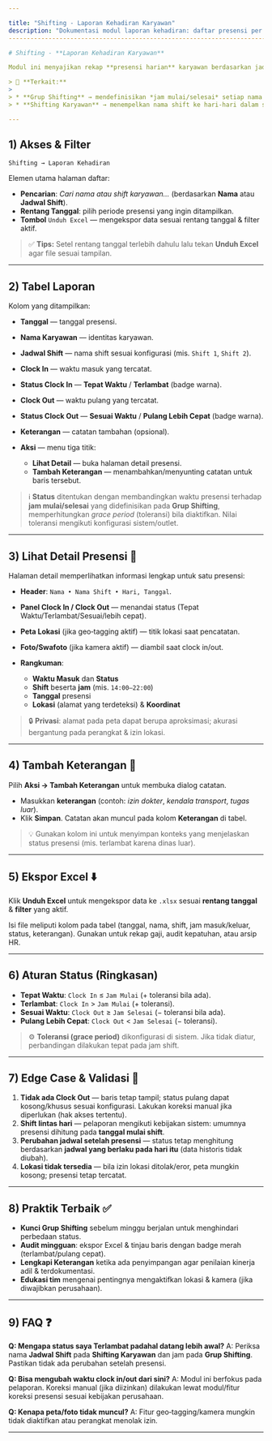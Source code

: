 ```yaml
---

title: "Shifting - Laporan Kehadiran Karyawan"
description: "Dokumentasi modul laporan kehadiran: daftar presensi per tanggal, status on‑time/terlambat & sesuai/lebih cepat, detail presensi (lokasi, foto), penambahan keterangan, serta ekspor Excel."
----------------------------------------------------------------------------------------------------------------------------------------------------------------------------------------------------------

# Shifting - **Laporan Kehadiran Karyawan**

Modul ini menyajikan rekap **presensi harian** karyawan berdasarkan jadwal pada **Shifting Karyawan/Grup Shifting**. Data yang tampil memudahkan monitoring keterlambatan, kepulangan lebih cepat, serta audit lokasi & foto (bila fitur diaktifkan).

> 🔗 **Terkait:**
>
> * **Grup Shifting** → mendefinisikan *jam mulai/selesai* setiap nama shift.
> * **Shifting Karyawan** → menempelkan nama shift ke hari‑hari dalam seminggu untuk tiap karyawan.

---
```


## 1) Akses & Filter

`Shifting → Laporan Kehadiran`

Elemen utama halaman daftar:

- **Pencarian**: _Cari nama atau shift karyawan…_ (berdasarkan **Nama** atau **Jadwal Shift**).
- **Rentang Tanggal**: pilih periode presensi yang ingin ditampilkan.
- **Tombol** `Unduh Excel` — mengekspor data sesuai rentang tanggal & filter aktif.

> ✅ **Tips:** Setel rentang tanggal terlebih dahulu lalu tekan **Unduh Excel** agar file sesuai tampilan.

---

## 2) Tabel Laporan

Kolom yang ditampilkan:

- **Tanggal** — tanggal presensi.
- **Nama Karyawan** — identitas karyawan.
- **Jadwal Shift** — nama shift sesuai konfigurasi (mis. `Shift 1`, `Shift 2`).
- **Clock In** — waktu masuk yang tercatat.
- **Status Clock In** — **Tepat Waktu** / **Terlambat** (badge warna).
- **Clock Out** — waktu pulang yang tercatat.
- **Status Clock Out** — **Sesuai Waktu** / **Pulang Lebih Cepat** (badge warna).
- **Keterangan** — catatan tambahan (opsional).
- **Aksi** — menu tiga titik:

  - **Lihat Detail** — buka halaman detail presensi.
  - **Tambah Keterangan** — menambahkan/menyunting catatan untuk baris tersebut.

> ℹ️ **Status** ditentukan dengan membandingkan waktu presensi terhadap **jam mulai/selesai** yang didefinisikan pada **Grup Shifting**, memperhitungkan _grace period_ (toleransi) bila diaktifkan. Nilai toleransi mengikuti konfigurasi sistem/outlet.

---

## 3) Lihat Detail Presensi 🔎

Halaman detail memperlihatkan informasi lengkap untuk satu presensi:

- **Header**: `Nama • Nama Shift • Hari, Tanggal`.
- **Panel Clock In / Clock Out** — menandai status (Tepat Waktu/Terlambat/Sesuai/lebih cepat).
- **Peta Lokasi** (jika geo‑tagging aktif) — titik lokasi saat pencatatan.
- **Foto/Swafoto** (jika kamera aktif) — diambil saat clock in/out.
- **Rangkuman**:

  - **Waktu Masuk** dan **Status**
  - **Shift** beserta **jam** (mis. `14:00–22:00`)
  - **Tanggal** presensi
  - **Lokasi** (alamat yang terdeteksi) & **Koordinat**

> 🔒 **Privasi**: alamat pada peta dapat berupa aproksimasi; akurasi bergantung pada perangkat & izin lokasi.

---

## 4) Tambah Keterangan 📝

Pilih **Aksi → Tambah Keterangan** untuk membuka dialog catatan.

- Masukkan **keterangan** (contoh: _izin dokter_, _kendala transport_, _tugas luar_).
- Klik **Simpan**. Catatan akan muncul pada kolom **Keterangan** di tabel.

> 💡 Gunakan kolom ini untuk menyimpan konteks yang menjelaskan status presensi (mis. terlambat karena dinas luar).

---

## 5) Ekspor Excel ⬇️

Klik **Unduh Excel** untuk mengekspor data ke `.xlsx` sesuai **rentang tanggal** & **filter** yang aktif.

Isi file meliputi kolom pada tabel (tanggal, nama, shift, jam masuk/keluar, status, keterangan). Gunakan untuk rekap gaji, audit kepatuhan, atau arsip HR.

---

## 6) Aturan Status (Ringkasan)

- **Tepat Waktu**: `Clock In` ≤ `Jam Mulai` (+ toleransi bila ada).
- **Terlambat**: `Clock In` > `Jam Mulai` (+ toleransi).
- **Sesuai Waktu**: `Clock Out` ≥ `Jam Selesai` (− toleransi bila ada).
- **Pulang Lebih Cepat**: `Clock Out` < `Jam Selesai` (− toleransi).

> ⚙️ **Toleransi (grace period)** dikonfigurasi di sistem. Jika tidak diatur, perbandingan dilakukan tepat pada jam shift.

---

## 7) Edge Case & Validasi 🧩

1. **Tidak ada Clock Out** — baris tetap tampil; status pulang dapat kosong/khusus sesuai konfigurasi. Lakukan koreksi manual jika diperlukan (hak akses tertentu).
2. **Shift lintas hari** — pelaporan mengikuti kebijakan sistem: umumnya presensi dihitung pada **tanggal mulai shift**.
3. **Perubahan jadwal setelah presensi** — status tetap menghitung berdasarkan **jadwal yang berlaku pada hari itu** (data historis tidak diubah).
4. **Lokasi tidak tersedia** — bila izin lokasi ditolak/eror, peta mungkin kosong; presensi tetap tercatat.

---

## 8) Praktik Terbaik ✅

- **Kunci Grup Shifting** sebelum minggu berjalan untuk menghindari perbedaan status.
- **Audit mingguan**: ekspor Excel & tinjau baris dengan badge merah (terlambat/pulang cepat).
- **Lengkapi Keterangan** ketika ada penyimpangan agar penilaian kinerja adil & terdokumentasi.
- **Edukasi tim** mengenai pentingnya mengaktifkan lokasi & kamera (jika diwajibkan perusahaan).

---

## 9) FAQ ❓

**Q: Mengapa status saya Terlambat padahal datang lebih awal?**
A: Periksa nama **Jadwal Shift** pada **Shifting Karyawan** dan jam pada **Grup Shifting**. Pastikan tidak ada perubahan setelah presensi.

**Q: Bisa mengubah waktu clock in/out dari sini?**
A: Modul ini berfokus pada pelaporan. Koreksi manual (jika diizinkan) dilakukan lewat modul/fitur koreksi presensi sesuai kebijakan perusahaan.

**Q: Kenapa peta/foto tidak muncul?**
A: Fitur geo‑tagging/kamera mungkin tidak diaktifkan atau perangkat menolak izin.

---
